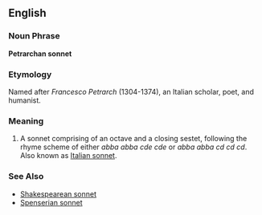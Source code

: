 ==English==

===Noun Phrase===
'''Petrarchan sonnet'''

===Etymology===
Named after ''Francesco Petrarch'' (1304-1374), an Italian scholar, poet, and humanist.

===Meaning===
#A sonnet comprising of an octave and a closing sestet, following the rhyme scheme of either ''abba abba cde cde'' or ''abba abba cd cd cd''. Also known as [[Italian sonnet]].

===See Also===
*[[Shakespearean sonnet]]
*[[Spenserian sonnet]]